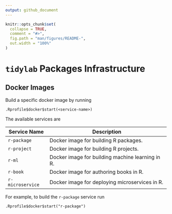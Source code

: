---
output: github_document
---

<!-- README.md is generated from README.Rmd. Please edit that file -->

```{r, include = FALSE}
knitr::opts_chunk$set(
  collapse = TRUE,
  comment = "#>",
  fig.path = "man/figures/README-",
  out.width = "100%"
)
```

# `tidylab` Packages Infrastructure

<!-- badges: start -->

<!-- badges: end -->

## Docker Images

Build a specific docker image by running

    .Rprofile$docker$start(<service-name>)

The available services are

| Service Name     | Description                                      |
|------------------|--------------------------------------------------|
| `r-package`      | Docker image for building R packages.            |
| `r-project`      | Docker image for building R projects.            |
| `r-ml`           | Docker image for building machine learning in R. |
| `r-book`         | Docker image for authoring books in R.           |
| `r-microservice` | Docker image for deploying microservices in R.   |

For example, to build the `r-package` service run


    .Rprofile$docker$start("r-package")
